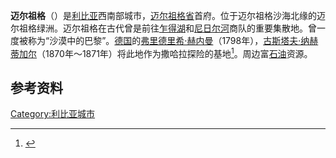{{Infobox settlement
<!--See the Table at Infobox Settlement for all fields and descriptions of usage-->
<!--Basic info---------------->
|official_name = 迈尔祖格
|other_name = 
|native_name = مرزق
|nickname = 
|settlement_type = 城镇<!--For Town or Village (Leave blank for the default City)-->
|motto =
<!--images and maps----------->
|image_skyline = Murzuq - Moschee und Festung Qala at Turk.jpg
|imagesize = 
|image_caption = 迈尔祖格的城堡和清真寺
|image_flag = 
|flag_size =
|image_seal = 
|seal_size =
|image_shield = 
|shield_size =
|image_blank_emblem =
|blank_emblem_type =
|blank_emblem_size =
|image_map = 
|mapsize = 
|map_caption = 
|image_map1 = 
|mapsize1 = 
|map_caption1 = 
|image_dot_map =
|dot_mapsize =
|dot_map_caption =
|dot_x =  |dot_y =
|pushpin_map = Libya<!-- the name of a location map as per http://en.wikipedia.org/wiki/Template:Location_map -->
|pushpin_label_position = bottom
|pushpin_map_caption = 于利比亚的位置
<!--Location------------------>
|coordinates_region = LY
|subdivision_type = 国家
|subdivision_name = {{flag|Libya}}
|subdivision_type1 = 地区
|subdivision_name1 = [[费赞|费赞]]
|subdivision_type2 = 省
|subdivision_name2 = [[迈尔祖格省|迈尔祖格省]]
|subdivision_type3 = 
|subdivision_name3 = 
|subdivision_type4 = 
|subdivision_name4 =
<!--Politics----------------->
|government_footnotes =
|government_type = 
|leader_title =
|leader_name = 
|leader_title1 = <!-- for places with, say, both a mayor and a city manager -->
|leader_name1 = 
|leader_title2 =
|leader_name2 =
|leader_title3 =
|leader_name3 =
|leader_title4 =
|leader_name4 =
|established_title = <!--Settled-->
|established_date = 
|established_title2 = <!--Incorporated (town)-->
|established_date2 = 
|established_title3 = <!--Incorporated (city)-->
|established_date3 =
<!--Area--------------------->
|area_magnitude = 
|unit_pref = Imperial <!--Enter: Imperial, if Imperial (metric) is desired-->
|area_footnotes =
|area_total_km2 = <!-- ALL fields dealing with a measurements are subject to automatic unit conversion-->
|area_land_km2 = <!--See table @ Template:Infobox Settlement for details on automatic unit conversion-->
|area_water_km2 =
|area_total_sq_mi =
|area_land_sq_mi =
|area_water_sq_mi =
|area_water_percent =
|area_urban_km2 =
|area_urban_sq_mi =
|area_metro_km2 =
|area_metro_sq_mi =
|area_blank1_title =
|area_blank1_km2 =
|area_blank1_sq_mi =
<!--Population----------------------->
|population_as_of = 2011
|population_footnotes = <ref>[https://archive.is/20130105095247/http://www.world-gazetteer.com/wg.php?x=1273372850&men=gpro&lng=en&des=gamelan&geo=-133&srt=dpnn&col=abcdefghimoq&msz=1500&pt=c&va=&geo=417331392 World Gazeteer]</ref>
|population_note =
|population_total = 12,746
|population_density_km2 =
|population_density_sq_mi =
|population_metro = 
|population_density_metro_km2 =
|population_density_metro_sq_mi =
|population_urban =
|population_density_urban_km2 =
|population_density_urban_sq_mi =
|population_blank1_title = Ethnicities
|population_blank1 =
|population_blank2_title = Religions
|population_blank2 =
|population_density_blank1_km2 =   
|population_density_blank1_sq_mi =
<!--General information--------------->
|timezone = [[UTC|UTC]] + 2
|utc_offset = 
|timezone_DST = 
|utc_offset_DST = 
|latd=25 |latm=54|lats=49 |latNS=N
|longd=13|longm=55|longs=01 |longEW=E
|elevation_footnotes = <ref name=wolfram>[http://www.wolframalpha.com/input/?i=Marzuq Wolfram Alpha]</ref>
|elevation_m = 453
|elevation_ft =
<!--Area/postal codes & others-------->
|postal_code_type = <!--enter ZIP code, Postcode, Post code, Postal code...-->
|postal_code =
|area_code =
|blank_name =
|blank_info =
|blank1_name =
|blank1_info =
|website = 
|footnotes = 
}}
'''迈尔祖格'''（{{lang-ar|مرزق}}）是[[利比亚|利比亚]]西南部城市，[[迈尔祖格省|迈尔祖格省]]首府。位于迈尔祖格沙海北缘的迈尔祖格绿洲。迈尔祖格在古代曾是前往[[乍得湖|乍得湖]]和[[尼日尔河|尼日尔河]]商队的重要集散地。曾一度被称为“沙漠中的巴黎”。[[德国|德国]]的[[弗里德里希·赫内曼|弗里德里希·赫内曼]]（1798年），[[古斯塔夫·纳赫蒂加尔|古斯塔夫·纳赫蒂加尔]]（1870年～1871年）将此地作为撒哈拉探险的基地<ref>{{Cite web |url=http://www.britannica.com/EBchecked/topic/367663/Murzuk |title=www.britannica.com |access-date=2011-12-30 |archive-date=2014-10-07 |archive-url=https://web.archive.org/web/20141007091805/http://www.britannica.com/EBchecked/topic/367663/Murzuk |dead-url=no }}</ref>。周边富[[石油|石油]]资源。


== 参考资料 ==
{{reflist}}
{{District capitals of Libya}}
{{coord|25|54|N|13|54|E|type:city|display=title}}

[[Category:利比亚城市|Category:利比亚城市]]
